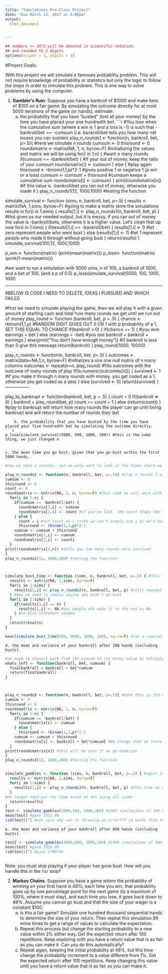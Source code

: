 ---
title: "Simulations Pre-Class Project"
date: "Due March 13, 2017 at 5:00pm"
output:
  html_document


---

<style type="text/css">
.table {

    width: 80%;
    margin-left:10%; 
    margin-right:10%;
}
</style>
```{r,setup, echo=FALSE, cache=TRUE}
## numbers >= 10^5 will be denoted in scientific notation,
## and rounded to 2 digits
options(scipen = 3, digits = 3)
```




#Project Goals:


With this project we will simulate a famoues probability problem. This will not require knowledge of probability or statistics but only the logic to follow the steps in order to simulate this problem. This is one way to solve problems by using the computer. 

 1. **Gambler's Ruin**: Suppose you have a bankroll of $1000 and make bets of $100 on a fair game. By simulating the outcome directly for at most 5000 iterations of the game (or hands), estimate:
    a. the probability that you have "busted" (lost all your money) by the time you have placed your one hundredth bet. 
```{r}

#You lose when the cumulative sum (where a win is 1 and a loss is -1) is such that -bankroll/bet >= -cumsum (i.e. bankroll/bet tells you how many net losses you can sustain)
play_n_rounds1 <- function(n, bankroll, bet, p=.5){ #here we simulate n rounds
cumsum <- 0
thisround <- 0
roundsmatrix <- matrix(NA, 1, n, byrow=F) #initiallizing the values and matrix we will be using
  for(i in 1:n) { #want n many rounds
    if(cumsum == -bankroll/bet) { #if your out of money, keep the ratio of your cumsum
      roundsmatrix[i] <- cumsum
    } else { #play again
      thisround <- rbinom(1,1,p)*2-1 #gives positive 1 or negative 1 (a win or a loss)
    cumsum <- cumsum + thisround #cumsum keeps a cumulative sum
    roundsmatrix[i] <- cumsum}
  }
print(roundsmatrix[n]) #if this value is -bankroll/bet you ran out of money, otherwise you made it
}
play_n_rounds1(12, 1000,1000) #testing the function


simulate_survival <- function (sims, n, bankroll, bet, p=.5) {
  results <- matrix(NA, 1,sims, byrow=F) #going to make a matrix store the simulationo results in
  for(i in 1:sims) {
    results[1,i] <- play_n_rounds1(n, bankroll, bet, p)
  } #this gives us our needed output, but it is messy, if you ran out of money the value is -bankroll/bets, otherwise it is a higher value. Let's clean that up now
  for(i in 1:sims) {
    if(results[1,i] == -bankroll/bet) {
      results[1,i] <- 0 #let zero represent people who went bust
    } else (results[1,i] <- 1) #let 1 represent people who made it through without going bust
  }
  return(results)
} 
simulate_survival(100,12, 1000,1000)
 
p_win <- function(matrix) {print(mean(matrix))}
p_lose<- function(matrix) {print(1-mean(matrix))}


#we want to run a simulation with 5000 sims, n of 100, a bankroll of 1000, and a bet of 100, (and a p of 0.5)
p_lose(simulate_survival(5000, 100, 1000, 100))







---------------------------------------------------------



#BELOW IS CODE I NEED TO DELETE, IDEAS I PURSUED AND WHICH FAILED

#first we need to simulate playing the game, then we will play it with a given amount of starting cash and total how many rounds we get until we run out of money
play_round <- function (bankroll, bet, p = .5) {
 chance <- rbinom(1,1,p) #RANDOM DIGIT GIVES OUT 0 OR 1 with p probability of a 1, SET THIS EQUAL TO CHANCE
if(bankroll > 0)  {
  if(chance == 1) { #you won
    earnings = bet
  } else (earnings = -bet) #you lost
  bankroll = bankroll + earnings
} else(print("You don't have enough money")) #if bankroll is less than 0 give this message
 return(bankroll)
} 
play_round(1000, 10000)

play_n_rounds <- function(n, bankroll, bet, p=.5) {
 outcomes <- matrix(data=NA,1,n, byrow=F) #initializes a one row null matrix of n many columns
  outcomes <- repeat(n=n, play_round) #fills outcomes with the outcome of many rounds of play
  if(is.numeric(outcomes[n])) {
    survived <- 1 #if you make it through n many rounds with money, you get coded as a 1, otherwise you get coded as a zero
    }  else (survived <- 0)
  return(survived)
}
-----------------


play_to_bankrupt <- function(bankroll, bet, p = .5) {
  count = 0
  if(bankroll => 0) {
    bankroll + play_round(bet, p)
    count == count + 1
  } else (return(count))
} #play to bankrupt will return how many rounds the player can go until being bankrupt and will return the number of rounds they last

```
    b. the probability that you have busted by the time you have placed your five hundredth bet by simulating the outcome directly. 
```{r}
p_lose(simulate_survival(5000, 500, 1000, 100)) #this is the same thing, we just changed n
    
```
    c. the mean time you go bust, given that you go bust within the first 5000 hands.
```{r}
#now we need a counter, and we only want to look at the times where we bust, first we will ad a counter into the earlier code then we will  limit ourselves to busts

play_n_rounds2 <- function(n, bankroll, bet, p=.5){ #play n rounds 2 will tell us how many rounds we survived ( with a maximum value of n)
cumsum <- 0
thisround <- 0
count <- 0
roundsmatrix <- matrix(NA, 2, n, byrow=F) #This time we will work with a 2 row matrix (one for the count)
  for(i in 1:n) { 
    if(cumsum == -bankroll/bet) { 
      roundsmatrix[1,i] <- cumsum
      roundsmatrix[2,i] <- count #if you've lost, the count stays the same, lets fill that in for every column thereafter
    } else { 
      count = i #set count as i (note we can't simply use i or we'd have an issue in the above if statement since it'd keep growing even if we ran out of bankroll)
      thisround <- rbinom(1,1,p)*2-1 
    cumsum <- cumsum + thisround 
    roundsmatrix[1,i] <- cumsum
    roundsmatrix[2,i] <- count}
  }
print(roundsmatrix[2,n]) #tells you how many rounds were survived
}
play_n_rounds2(12, 1000,500) #testing the function



simulate_bust_time <- function (sims, n, bankroll, bet, p=.5) { #this time it will store how many rounds were survived in the simulation, not this is very similar to simulate_survival
  results <- matrix(NA, 1,sims, byrow=F) 
  for(i in 1:sims) {
    results[1,i] <- play_n_rounds2(n, bankroll, bet, p) #calls rounds2 not rounds1
  } #now we need to remove anyone who didn't go bust
  for(i in 1:sims) {
    if(results[1,i] == n) {
      results[1,i] <- NA #set people who made it to the end as NA
    } #no else statement needed
  }
  return(results)
} 

mean(simulate_bust_time(500, 5000, 1000, 100), na.rm=T) #ran a simulation of 500 times looking at the average amount of time busters spent playing before they busted (looking only at those who busted within their first 5000 plays) - they started with 1000 and bet 100 per play. Mean was 509.8045
```
    d. the mean and variance of your bankroll after 100 hands (including busts).
```{r}
#we need to convert back from the cumsum to the money value by multiplying it by the bet. This will require changing some of our earlier code which had given a 0 1 output
whats_left <- function(bankroll, bet, cumsum) {
  finalbankroll = bankroll + bet*cumsum
  return(finalbankroll)
}



play_n_rounds3 <- function(n, bankroll, bet, p=.5){ #note this is 3rd one of these
cumsum <- 0
thisround <- 0
roundsmatrix <- matrix(NA, 1, n, byrow=F) 
  for(i in 1:n) { 
    if(cumsum == -bankroll/bet) { 
      roundsmatrix[i] <- cumsum
    } else { 
      thisround <- rbinom(1,1,p)*2-1 
    cumsum <- cumsum + thisround 
    roundsmatrix[i] <- bankroll + bet*cumsum} #We change what we store now so that roundsmatrix (which will be our output) has our dollar total
  }
print(roundsmatrix[n]) #this will be zero if we go bankrupt
}
play_n_rounds3(12, 1000,100) #testing the function


simulate_gambles <- function (sims, n, bankroll, bet, p=.5) { #again it is roughly the same function with some changes
  results <- matrix(NA, 1,sims, byrow=F) 
  for(i in 1:sims) {
    results[1,i] <- play_n_rounds3(n, bankroll, bet, p) #this time we use rounds3
  } 
#no longer need our for loop since we are using all cases
  return(results)
} 
test <- simulate_gambles(1000,100, 1000,100) #1000 simulations of 100 hands with 1000 strting bankroll and bets of 100
mean(test) #gave 1012.99
(sd(test))^2 #not sure why var is throwing an error??? sd works fine though so I'll use it, gave 809090.5


```
    e. the mean and variance of your bankroll after 500 hands (including busts).
```{r}
test2 <- simulate_gambles(1000,500, 1000,100) #1000 simulations of 500 hands with 1000 strting bankroll and bets of 100
mean(test) #gave 1016.49
(sd(test))^2 #gave 2760734
    
```
 
Note: you *must* stop playing if your player has gone bust. How will you handle this in the `for` loop?

2. **Markov Chains**. Suppose you have a game where the probability of winning on your first hand is 48%; each time you win, that probability goes up by one percentage point for the next game (to a maximum of 100%, where it must stay), and each time you lose, it goes back down to 48%. Assume you cannot go bust and that the size of your wager is a constant $100.
    a. Is this a fair game? Simulate one hundred thousand sequential hands to determine the size of your return. Then repeat this simulation 99 more times to get a range of values to calculate the expectation.
    b. Repeat this process but change the starting probability to a new value within 2% either way. Get the expected return after 100 repetitions. Keep exploring until you have a return value that is as fair as you can make it. Can you do this automatically?
    c. Repeat again, keeping the initial probability at 48%, but this time change the probability increment to a value different from 1%. Get the expected return after 100 repetitions. Keep changing this value until you have a return value that is as fair as you can make it. 




